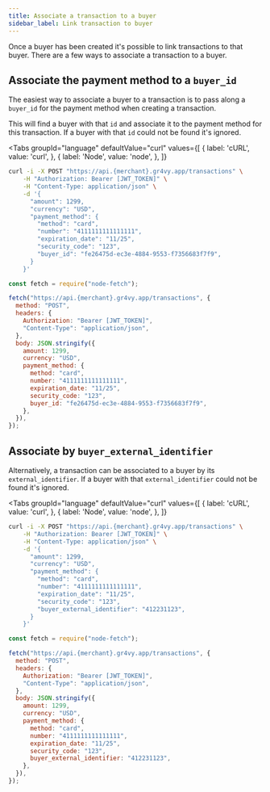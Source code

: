 ```yaml
---
title: Associate a transaction to a buyer
sidebar_label: Link transaction to buyer
---
```



Once a buyer has been created it's possible to link transactions to that buyer.
There are a few ways to associate a transaction to a buyer.

## Associate the payment method to a `buyer_id`

The easiest way to associate a buyer to a transaction is to pass along a
`buyer_id` for the payment method when creating a transaction.

This will find a buyer with that `id` and associate it to the payment method for
this transaction. If a buyer with that `id` could not be found it's ignored.

<Tabs
  groupId="language"
  defaultValue="curl"
  values={[
    { label: 'cURL', value: 'curl', },
    { label: 'Node', value: 'node', },
  ]}
>
  <TabItem value="curl">

```bash {12}
curl -i -X POST "https://api.{merchant}.gr4vy.app/transactions" \
    -H "Authorization: Bearer [JWT_TOKEN]" \
    -H "Content-Type: application/json" \
    -d '{
      "amount": 1299,
      "currency": "USD",
      "payment_method": {
        "method": "card",
        "number": "4111111111111111",
        "expiration_date": "11/25",
        "security_code": "123",
        "buyer_id": "fe26475d-ec3e-4884-9553-f7356683f7f9",
      }
    }'
```

  </TabItem>
  <TabItem value="node">

```js {17}
const fetch = require("node-fetch");

fetch("https://api.{merchant}.gr4vy.app/transactions", {
  method: "POST",
  headers: {
    Authorization: "Bearer [JWT_TOKEN]",
    "Content-Type": "application/json",
  },
  body: JSON.stringify({
    amount: 1299,
    currency: "USD",
    payment_method: {
      method: "card",
      number: "4111111111111111",
      expiration_date: "11/25",
      security_code: "123",
      buyer_id: "fe26475d-ec3e-4884-9553-f7356683f7f9",
    },
  }),
});
```

  </TabItem>
</Tabs>

## Associate by `buyer_external_identifier`

Alternatively, a transaction can be associated to a buyer by its
`external_identifier`. If a buyer with that `external_identifier` could not be
found it's ignored.

<Tabs
  groupId="language"
  defaultValue="curl"
  values={[
    { label: 'cURL', value: 'curl', },
    { label: 'Node', value: 'node', },
  ]}
>
  <TabItem value="curl">

```bash {12}
curl -i -X POST "https://api.{merchant}.gr4vy.app/transactions" \
    -H "Authorization: Bearer [JWT_TOKEN]" \
    -H "Content-Type: application/json" \
    -d '{
      "amount": 1299,
      "currency": "USD",
      "payment_method": {
        "method": "card",
        "number": "4111111111111111",
        "expiration_date": "11/25",
        "security_code": "123",
        "buyer_external_identifier": "412231123",
      }
    }'
```

  </TabItem>
  <TabItem value="node">

```js {12}
const fetch = require("node-fetch");

fetch("https://api.{merchant}.gr4vy.app/transactions", {
  method: "POST",
  headers: {
    Authorization: "Bearer [JWT_TOKEN]",
    "Content-Type": "application/json",
  },
  body: JSON.stringify({
    amount: 1299,
    currency: "USD",
    payment_method: {
      method: "card",
      number: "4111111111111111",
      expiration_date: "11/25",
      security_code: "123",
      buyer_external_identifier: "412231123",
    },
  }),
});
```

  </TabItem>
</Tabs>
